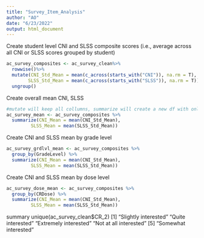 ```yaml
---
title: "Survey_Item_Analysis"
author: "AO"
date: "6/23/2022"
output: html_document
---
```


Create student level CNI and SLSS composite scores (i.e., average across all CNI or SLSS scores grouped by student)
```r

ac_survey_composites <- ac_survey_clean%>%
  rowwise()%>%
  mutate(CNI_Std_Mean = mean(c_across(starts_with("CNI")), na.rm = T),
        SLSS_Std_Mean = mean(c_across(starts_with("SLSS")), na.rm = T)) %>%
  ungroup()

```

Create overall mean CNI, SLSS
```r
#mutate will keep all collumns, summarize will create a new df with only the new summary columns
ac_survey_mean <- ac_survey_composites %>%
  summarize(CNI_Mean = mean(CNI_Std_Mean),
         SLSS_Mean = mean(SLSS_Std_Mean))
```

Create CNI and SLSS mean by grade level
```r

ac_survey_grdlvl_mean <- ac_survey_composites %>%
  group_by(GradeLevel) %>%
  summarize(CNI_Mean = mean(CNI_Std_Mean),
         SLSS_Mean = mean(SLSS_Std_Mean))
```

Create CNI and SLSS mean by dose level
```r
ac_survey_dose_mean <- ac_survey_composites %>%
  group_by(CRDose) %>%
  summarize(CNI_Mean = mean(CNI_Std_Mean),
         SLSS_Mean = mean(SLSS_Std_Mean))
```

summary
unique(ac_survey_clean$CR_2)
[1] "Slightly interested"   "Quite interested"      "Extremely interested"  "Not at all interested"
[5] "Somewhat interested"  

